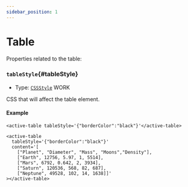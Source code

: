 ```yaml
---
sidebar_position: 1
---
```


# Table

Properties related to the table:

### `tableStyle`{#tableStyle}

- Type: [`CSSStyle`](http) WORK
<!-- CSSObject - min width not allowed -->

CSS that will affect the table element.

#### Example


<TableContainer>
  <active-table
    tableStyle='{"borderColor":"black", "width":"100%", "boxShadow": "rgb(172 172 172 / 17%) 0px 0.5px 1px 0px"}'
    content='[
      ["Planet", "Diameter", "Mass", "Moons", "Density"],
      ["Earth", 12756, 5.97, 1, 5514],
      ["Mars", 6792, 0.642, 2, 3934],
      ["Jupiter", 142984, 1898, 79, 1326],
      ["Saturn", 120536, 568, 82, 687],
      ["Neptune", 49528, 102, 14, 1638]]'
  ></active-table>
</TableContainer>

<Tabs>
<TabItem value="js" label="Sample">

```text
<active-table tableStyle='{"borderColor":"black"}'</active-table>
```

</TabItem>
<TabItem value="py" label="Full Code">

```text
<active-table
  tableStyle='{"borderColor":"black"}'
  content='[
    ["Planet", "Diameter", "Mass", "Moons","Density"],
    ["Earth", 12756, 5.97, 1, 5514],
    ["Mars", 6792, 0.642, 2, 3934],
    ["Saturn", 120536, 568, 82, 687],
    ["Neptune", 49528, 102, 14, 1638]]'
></active-table>
```

</TabItem>
</Tabs>
